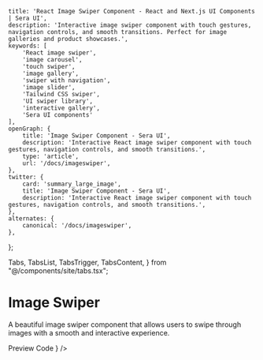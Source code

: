     title: 'React Image Swiper Component - React and Next.js UI Components | Sera UI',
    description: 'Interactive image swiper component with touch gestures, navigation controls, and smooth transitions. Perfect for image galleries and product showcases.',
    keywords: [
        'React image swiper',
        'image carousel',
        'touch swiper',
        'image gallery',
        'swiper with navigation',
        'image slider',
        'Tailwind CSS swiper',
        'UI swiper library',
        'interactive gallery',
        'Sera UI components'
    ],
    openGraph: {
        title: 'Image Swiper Component - Sera UI',
        description: 'Interactive React image swiper component with touch gestures, navigation controls, and smooth transitions.',
        type: 'article',
        url: '/docs/imageswiper',
    },
    twitter: {
        card: 'summary_large_image',
        title: 'Image Swiper Component - Sera UI',
        description: 'Interactive React image swiper component with touch gestures, navigation controls, and smooth transitions.',
    },
    alternates: {
        canonical: '/docs/imageswiper',
    },
};

  Tabs,
  TabsList,
  TabsTrigger,
  TabsContent,
} from "@/components/site/tabs.tsx";



# Image Swiper <AI dir="left"/>
A beautiful image swiper component that allows users to swipe through images with a smooth and interactive experience.


<Tabs defaultValue="preview" className="">
  <TabsList>
    <TabsTrigger value="preview">Preview</TabsTrigger>
    <TabsTrigger value="code">Code</TabsTrigger>
  </TabsList>
  <TabsContent value="preview">
    <ComponentRenderer component={<ImageSwiperPage />} />
  </TabsContent>
  <TabsContent value="code">
    <CodeBlock filePath="src/app/docs/imageswiper/imageswiper.tsx" />
  </TabsContent>
</Tabs>
